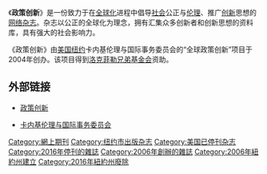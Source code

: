 《'''政策创新'''》是一份致力于在[[全球化|全球化]]进程中倡导[[社会|社会]]公正与[[伦理|伦理]]、推广[[创新|创新]]思想的[[网络|网络]][[杂志|杂志]]。杂志以公正的全球化为理念，拥有汇集众多创新者和创新思想的资料库，具有强大的社会影响力。 

《政策创新》由[[美国|美国]][[纽约|纽约]]卡内基伦理与国际事务委员会的“全球政策创新”项目于2004年创办。该项目得到[[洛克菲勒兄弟基金会|洛克菲勒兄弟基金会]]资助。

==外部链接==
* {{en}}[http://www.policyinnovations.org/ 政策创新] {{Wayback|url=http://www.policyinnovations.org/ |date=20061206020210 }}
* {{en}}[http://www.cceia.org/ 卡内基伦理与国际事务委员会] {{Wayback|url=http://www.cceia.org/ |date=20080829151805 }}


[[Category:網上期刊|Category:網上期刊]]
[[Category:纽约市出版杂志|Category:纽约市出版杂志]]
[[Category:美国已停刊杂志|Category:美国已停刊杂志]]
[[Category:2016年停刊的雜誌|Category:2016年停刊的雜誌]]
[[Category:2006年創辦的雜誌|Category:2006年創辦的雜誌]]
[[Category:2006年紐約州建立|Category:2006年紐約州建立]]
[[Category:2016年紐約州廢除|Category:2016年紐約州廢除]]